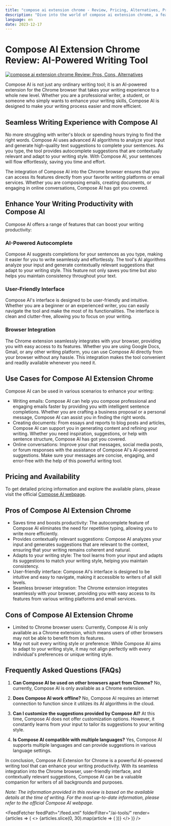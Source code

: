 ```yaml
---
title: "compose ai extension chrome - Review, Pricing, Alternatives, Pros & Cons"
description: "Dive into the world of compose ai extension chrome, a feature-rich AI tool. Learn about its features, pricing, and how it's making an impact. Don't miss out!"
language: en
date: 2023-12-17
---
```

        
# Compose AI Extension Chrome Review: AI-Powered Writing Tool


<BlogHeader />


[![compose ai extension chrome Review: Pros, Cons, Alternatives](/ai-tools/compose-ai-extension-chrome.png)](https://chrome.google.com/webstore/detail/compose-ai-ai-powered-wri/ddlbpiadoechcolndfeaonajmngmhblj)



Compose AI is not just any ordinary writing tool; it is an AI-powered extension for the Chrome browser that takes your writing experience to a whole new level. Whether you are a professional writer, a student, or someone who simply wants to enhance your writing skills, Compose AI is designed to make your writing process easier and more efficient.

## Seamless Writing Experience with Compose AI

No more struggling with writer's block or spending hours trying to find the right words. Compose AI uses advanced AI algorithms to analyze your input and generate high-quality text suggestions to complete your sentences. As you type, the tool provides autocomplete suggestions that are contextually relevant and adapt to your writing style. With Compose AI, your sentences will flow effortlessly, saving you time and effort.

The integration of Compose AI into the Chrome browser ensures that you can access its features directly from your favorite writing platforms or email services. Whether you are composing emails, creating documents, or engaging in online conversations, Compose AI has got you covered.

## Enhance Your Writing Productivity with Compose AI

Compose AI offers a range of features that can boost your writing productivity:

### AI-Powered Autocomplete

Compose AI suggests completions for your sentences as you type, making it easier for you to write seamlessly and effortlessly. The tool's AI algorithms analyze your input and generate contextually relevant suggestions that adapt to your writing style. This feature not only saves you time but also helps you maintain consistency throughout your text.

### User-Friendly Interface

Compose AI's interface is designed to be user-friendly and intuitive. Whether you are a beginner or an experienced writer, you can easily navigate the tool and make the most of its functionalities. The interface is clean and clutter-free, allowing you to focus on your writing.

### Browser Integration

The Chrome extension seamlessly integrates with your browser, providing you with easy access to its features. Whether you are using Google Docs, Gmail, or any other writing platform, you can use Compose AI directly from your browser without any hassle. This integration makes the tool convenient and readily available whenever you need it.

## Use Cases for Compose AI Extension Chrome

Compose AI can be used in various scenarios to enhance your writing:

- Writing emails: Compose AI can help you compose professional and engaging emails faster by providing you with intelligent sentence completions. Whether you are crafting a business proposal or a personal message, Compose AI can assist you in finding the right words.
- Creating documents: From essays and reports to blog posts and articles, Compose AI can support you in generating content and refining your writing. Whether you need inspiration, suggestions, or help with sentence structure, Compose AI has got you covered.
- Online conversations: Improve your chat messages, social media posts, or forum responses with the assistance of Compose AI's AI-powered suggestions. Make sure your messages are concise, engaging, and error-free with the help of this powerful writing tool.

## Pricing and Availability

To get detailed pricing information and explore the available plans, please visit the official [Compose AI webpage](https://chrome.google.com/webstore/detail/compose-ai-ai-powered-wri/ddlbpiadoechcolndfeaonajmngmhblj). 

## Pros of Compose AI Extension Chrome

- Saves time and boosts productivity: The autocomplete feature of Compose AI eliminates the need for repetitive typing, allowing you to write more efficiently.
- Provides contextually relevant suggestions: Compose AI analyzes your input and generates suggestions that are relevant to the context, ensuring that your writing remains coherent and natural.
- Adapts to your writing style: The tool learns from your input and adapts its suggestions to match your writing style, helping you maintain consistency.
- User-friendly interface: Compose AI's interface is designed to be intuitive and easy to navigate, making it accessible to writers of all skill levels.
- Seamless browser integration: The Chrome extension integrates seamlessly with your browser, providing you with easy access to its features from various writing platforms and email services.

## Cons of Compose AI Extension Chrome

- Limited to Chrome browser users: Currently, Compose AI is only available as a Chrome extension, which means users of other browsers may not be able to benefit from its features.
- May not suit every writing style or preference: While Compose AI aims to adapt to your writing style, it may not align perfectly with every individual's preferences or unique writing style.

## Frequently Asked Questions (FAQs)

1. **Can Compose AI be used on other browsers apart from Chrome?**
   No, currently, Compose AI is only available as a Chrome extension.

2. **Does Compose AI work offline?**
   No, Compose AI requires an internet connection to function since it utilizes its AI algorithms in the cloud.

3. **Can I customize the suggestions provided by Compose AI?**
   At this time, Compose AI does not offer customization options. However, it constantly learns from your input to tailor its suggestions to your writing style.

4. **Is Compose AI compatible with multiple languages?**
   Yes, Compose AI supports multiple languages and can provide suggestions in various language settings.

In conclusion, Compose AI Extension for Chrome is a powerful AI-powered writing tool that can enhance your writing productivity. With its seamless integration into the Chrome browser, user-friendly interface, and contextually relevant suggestions, Compose AI can be a valuable companion for writers of all backgrounds and purposes.

*Note: The information provided in this review is based on the available details at the time of writing. For the most up-to-date information, please refer to the official Compose AI webpage.*


<AdComponent />


<FeedFetcher feedPath="/feed.xml" folderFilter="/ai-tools/" render={articles => (
    <>
        <Cards>
            {articles.slice(0, 30).map(article => (
                <Card key={article.link} title={article.title} href={article.link} />
            ))}
        </Cards>
    </>
)} />

